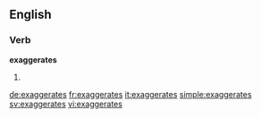 ==English==

===Verb===
'''exaggerates'''

# {{third-person singular of|[[exaggerate]]}}

[[de:exaggerates]]
[[fr:exaggerates]]
[[it:exaggerates]]
[[simple:exaggerates]]
[[sv:exaggerates]]
[[vi:exaggerates]]